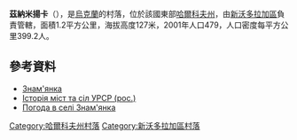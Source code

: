 {{coord|49|45|45|N|35|45|11|E|scale:100000_region:UA|display=title}}

'''茲納米揚卡'''（{{lang-uk|Знам'янка}}），是[[烏克蘭|烏克蘭]]的村落，位於該國東部[[哈爾科夫州|哈爾科夫州]]，由[[新沃多拉加區|新沃多拉加區]]負責管轄，面積1.2平方公里，海拔高度127米，2001年人口479，人口密度每平方公里399.2人。

==參考資料==
* [http://w1.c1.rada.gov.ua/pls/z7502/A005?rdat1=05.09.2011&rf7571=33760 Знам'янка]{{dead link|date=2018年4月 |bot=InternetArchiveBot |fix-attempted=yes }}
* [https://web.archive.org/web/20110112231325/http://www.igsu.org.ua/Harkovskja.obl/Novovodolazhskij.rajon/Znamenka.html Історія міст та сіл УРСР (рос.)]
* [http://weather.in.ua/ua/har'kovskaja/9055 Погода в селі Знам'янка] {{Wayback|url=http://weather.in.ua/ua/har%27kovskaja/9055 |date=20160323025327 }}

{{DEFAULTSORT:Знам'янка}}
[[Category:哈爾科夫州村落|Category:哈爾科夫州村落]]
[[Category:新沃多拉加區村落|Category:新沃多拉加區村落]]


{{Kharkiv-geo-stub}}